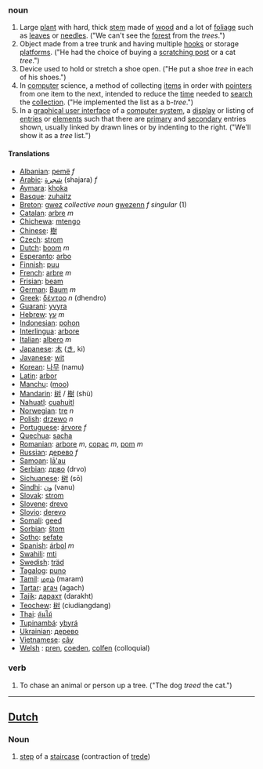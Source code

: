 ===noun===

#Large [[plant]] with hard, thick [[stem]] made of [[wood]] and a lot of [[foliage]] such as [[leaf|leaves]] or [[needle|needles]]. ("We can't see the [[forest]] from the ''trees''.")
#Object made from a tree trunk and having multiple [[hook|hooks]] or storage [[platform|platforms]].  ("He had the choice of buying a [[scratching post]] or a cat ''tree''.")
#Device used to hold or stretch a shoe open.  ("He put a shoe ''tree'' in each of his shoes.")
#In [[computer]] science, a method of collecting [[item|items]] in order with [[pointer|pointers]] from one item to the next, intended to reduce the [[time]] needed to [[search]] the [[collection]].  ("He implemented the list as a b-''tree''.")
#In a [[graphical user interface]] of a [[computer system]], a [[display]] or listing of [[entries]] or [[element|elements]] such that there are [[primary]] and [[secondary]] entries shown, usually linked by drawn lines or by indenting to the right. ("We'll show it as a ''tree'' list.")

====Translations====

*[[Albanian]]: [[pemë]] ''f''
*[[Arabic]]: [[شجرة]] (shajara) ''f''
*[[Aymara]]: [[khoka]]
*[[Basque]]: [[zuhaitz]]
*[[Breton]]: [[gwez]] ''collective noun'' [[gwezenn]] ''f singular'' (1)
*[[Catalan]]: [[arbre]] ''m''
*[[Chichewa]]: [[mtengo]]
*[[Chinese]]: [[樹]]
*[[Czech]]: [[strom]]
*[[Dutch]]: [[boom]] ''m''
*[[Esperanto]]: [[arbo]]
*[[Finnish]]: [[puu]]
*[[French]]: [[arbre]] ''m''
*[[Frisian]]: [[beam]]
*[[German]]: [[Baum]] ''m''
*[[Greek]]: [[δέντρο]] ''n'' (dhendro)
*[[Guarani]]: [[yvyra]]
*[[Hebrew]]: [[עץ]] ''m''
*[[Indonesian]]: [[pohon]]
*[[Interlingua]]: [[arbore]]
*[[Italian]]: [[albero]] ''m''
*[[Japanese]]: [[木]] ([[き]], ki)
*[[Javanese]]: [[wit]]
*[[Korean]]: [[나무]] (namu)
*[[Latin]]: [[arbor]] 
*[[Manchu]]: ([[moo]])
*[[Mandarin]]: [[树]] / [[樹]] (shù)
*[[Nahuatl]]: [[cuahuitl]]
*[[Norwegian]]: [[tre]] ''n''
*[[Polish]]: [[drzewo]] ''n''
*[[Portuguese]]: [[árvore]] ''f''
*[[Quechua]]: [[sacha]]
*[[Romanian]]: [[arbore]] ''m'', [[copac]] ''m'', [[pom]] ''m''
*[[Russian]]: [[дерево]] ''f''
*[[Samoan]]: [[lā'au]]
*[[Serbian]]: [[дрво]] (drvo)
*[[Sichuanese]]: [[树]] (sō)
*[[Sindhi]]: [[ون]] (vanu)
*[[Slovak]]: [[strom]]
*[[Slovene]]: [[drevo]]
*[[Slovio]]: [[derevo]]
*[[Somali]]: [[geed]]
*[[Sorbian]]: [[štom]] 
*[[Sotho]]: [[sefate]]
*[[Spanish]]: [[árbol]] ''m''
*[[Swahili]]: [[mti]]
*[[Swedish]]: [[träd]]
*[[Tagalog]]: [[puno]]
*[[Tamil]]: [[மரம்]] (maram)
*[[Tartar]]: [[агач]] (agach)
*[[Tajik]]: [[дарахт]] (darakht)
*[[Teochew]]: [[树]] (ciudiangdang)
*[[Thai]]: [[ต้นไม้]]
*[[Tupinambá]]: [[ybyrá]]
*[[Ukrainian]]: [[дерево]]
*[[Vietnamese]]: [[cây]]
*[[Welsh]] : [[pren]], [[coeden]], [[colfen]] (colloquial)

===verb===
#To chase an animal or person up a tree.  ("The dog ''treed'' the cat.")

----

==[[Dutch]]==

===Noun===

# [[step]] of a [[staircase]] (contraction of [[trede]])